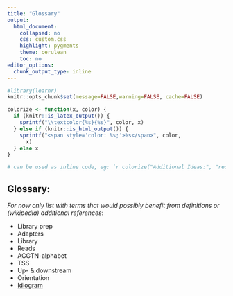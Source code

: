 ```yaml
---
title: "Glossary"
output:
  html_document: 
    collapsed: no
    css: custom.css
    highlight: pygments
    theme: cerulean
    toc: no
editor_options:
  chunk_output_type: inline
---
```


<style type="text/css">
.title {
  display: none;
}

</style>


```r
#library(learnr)
knitr::opts_chunk$set(message=FALSE,warning=FALSE, cache=FALSE)
```

```r
colorize <- function(x, color) {
  if (knitr::is_latex_output()) {
    sprintf("\\textcolor{%s}{%s}", color, x)
  } else if (knitr::is_html_output()) {
    sprintf("<span style='color: %s;'>%s</span>", color, 
      x)
  } else x
}

# can be used as inline code, eg: `r colorize("Additional Ideas:", "red")`  
```

## Glossary:  
*For now only list with terms that would possibly benefit from definitions or (wikipedia) additional references*:    

- Library prep  
- Adapters  
- Library  
- Reads  
- ACGTN-alphabet  
- TSS  
- Up- & downstream  
- Orientation  
- [Idiogram](https://www.nature.com/scitable/topicpage/chromosome-mapping-idiograms-302/)  
